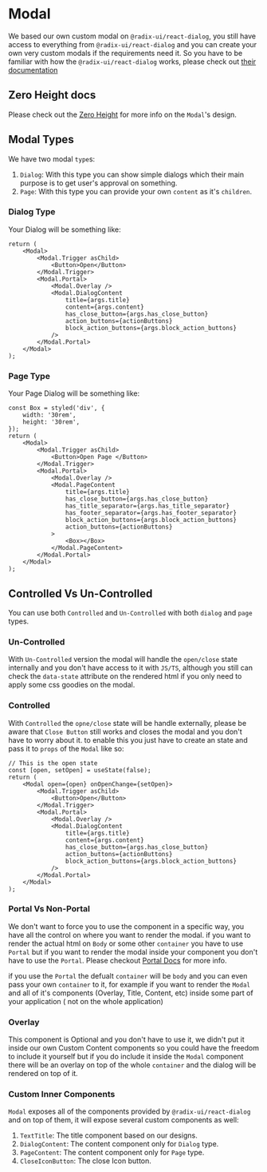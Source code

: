 
<Meta title="Modal / Introduction" />

# Modal

We based our own custom modal on `@radix-ui/react-dialog`, you still have access to everything from `@radix-ui/react-dialog` and you can create your own very custom modals if the requirements need it.
So you have to be familiar with how the `@radix-ui/react-dialog` works, please check out [their documentation](https://www.radix-ui.com/docs/primitives/components/dialog#title)

## Zero Height docs

Please check out the [Zero Height](https://zeroheight.com/36313d3c8/p/06e7fa-modal/b/584e17) for more info on the `Modal`'s design.

## Modal Types

We have two modal `type`s:

1. `Dialog`: With this type you can show simple dialogs which their main purpose is to get user's approval on something.
2. `Page`: With this type you can provide your own `content` as it's `children`.

### Dialog Type

Your Dialog will be something like:

```tsx
return (
    <Modal>
        <Modal.Trigger asChild>
            <Button>Open</Button>
        </Modal.Trigger>
        <Modal.Portal>
            <Modal.Overlay />
            <Modal.DialogContent
                title={args.title}
                content={args.content}
                has_close_button={args.has_close_button}
                action_buttons={actionButtons}
                block_action_buttons={args.block_action_buttons}
            />
        </Modal.Portal>
    </Modal>
);
```

### Page Type

Your Page Dialog will be something like:

```tsx
const Box = styled('div', {
    width: '30rem',
    height: '30rem',
});
return (
    <Modal>
        <Modal.Trigger asChild>
            <Button>Open Page </Button>
        </Modal.Trigger>
        <Modal.Portal>
            <Modal.Overlay />
            <Modal.PageContent
                title={args.title}
                has_close_button={args.has_close_button}
                has_title_separator={args.has_title_separator}
                has_footer_separator={args.has_footer_separator}
                block_action_buttons={args.block_action_buttons}
                action_buttons={actionButtons}
            >
                <Box></Box>
            </Modal.PageContent>
        </Modal.Portal>
    </Modal>
);
```

## Controlled Vs Un-Controlled

You can use both `Controlled` and `Un-Controlled` with both `dialog` and `page` types.

### Un-Controlled

With `Un-Controlled` version the modal will handle the `open/close` state internally and you don't have access to it with `JS/TS`, although you still can check the `data-state` attribute on the rendered html if you only need to apply some css goodies on the modal.

### Controlled

With `Controlled` the `opne/close` state will be handle externally, please be aware that `Close Button` still works and closes the modal and you don't have to worry about it.
to enable this you just have to create an state and pass it to `props` of the `Modal` like so:

```tsx
// This is the open state
const [open, setOpen] = useState(false);
return (
    <Modal open={open} onOpenChange={setOpen}>
        <Modal.Trigger asChild>
            <Button>Open</Button>
        </Modal.Trigger>
        <Modal.Portal>
            <Modal.Overlay />
            <Modal.DialogContent
                title={args.title}
                content={args.content}
                has_close_button={args.has_close_button}
                action_buttons={actionButtons}
                block_action_buttons={args.block_action_buttons}
            />
        </Modal.Portal>
    </Modal>
);
```

### Portal Vs Non-Portal

We don't want to force you to use the component in a specific way, you have all the control on where you want to render the modal.
if you want to render the actual html on `Body` or some other `container` you have to use `Portal` but if you want to render the modal inside your component you don't have to use the `Portal`.
Please checkout [Portal Docs](https://www.radix-ui.com/docs/primitives/components/dialog#portal) for more info.

if you use the `Portal` the defualt `container` will be `body` and you can even pass your own `container` to it, for example if you want to render the `Modal` and all of it's
components (Overlay, Title, Content, etc) inside some part of your application ( not on the whole application)

### Overlay

This component is Optional and you don't have to use it, we didn't put it inside our own Custom Content components so you could have the freedom to include it yourself
but if you do include it inside the `Modal` component there will be an overlay on top of the whole `container` and the dialog will be rendered on top of it.

### Custom Inner Components

`Modal` exposes all of the components provided by `@radix-ui/react-dialog` and on top of them, it will expose several custom components as well:

1. `TextTitle`: The title component based on our designs.
2. `DialogContent`: The content component only for `Dialog` type.
3. `PageContent`: The content component only for `Page` type.
4. `CloseIconButton`: The close Icon button.
